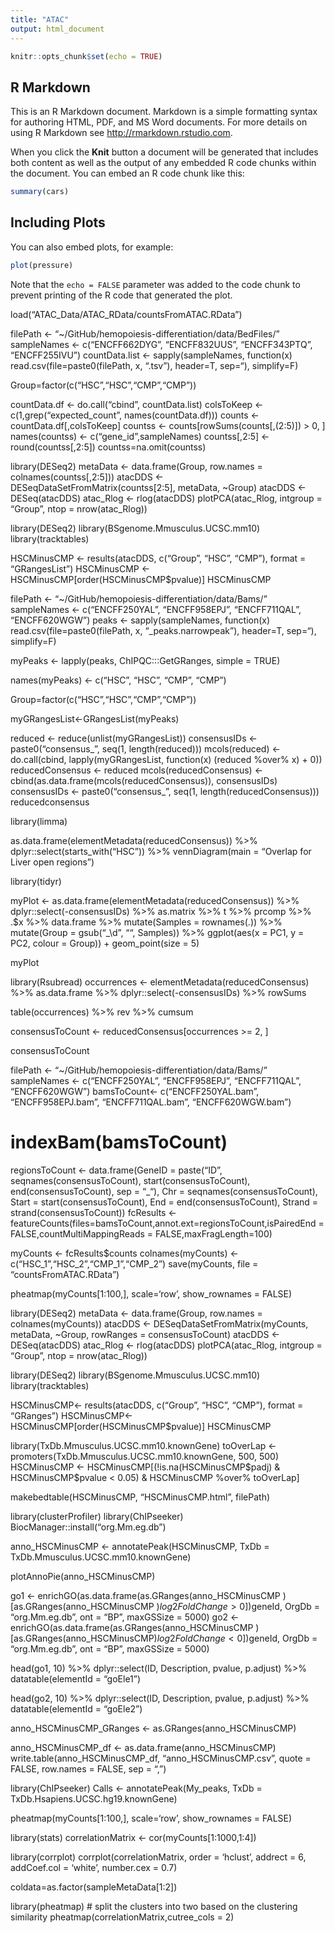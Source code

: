 ```yaml
---
title: "ATAC"
output: html_document
---
```


```r
knitr::opts_chunk$set(echo = TRUE)
```

## R Markdown

This is an R Markdown document. Markdown is a simple formatting syntax for authoring HTML, PDF, and MS Word documents. For more details on using R Markdown see <http://rmarkdown.rstudio.com>.

When you click the **Knit** button a document will be generated that includes both content as well as the output of any embedded R code chunks within the document. You can embed an R code chunk like this:

```r
summary(cars)
```

## Including Plots

You can also embed plots, for example:

```r
plot(pressure)
```

Note that the `echo = FALSE` parameter was added to the code chunk to prevent printing of the R code that generated the plot.


load("ATAC_Data/ATAC_RData/countsFromATAC.RData")



filePath <- "~/GitHub/hemopoiesis-differentiation/data/BedFiles/"
sampleNames <- c("ENCFF662DYG", "ENCFF832UUS", "ENCFF343PTQ", "ENCFF255IVU")
countData.list <- sapply(sampleNames, function(x) read.csv(file=paste0(filePath, x, ".tsv"), header=T, sep="\t"), simplify=F)


Group=factor(c("HSC","HSC","CMP","CMP"))

countData.df <- do.call("cbind", countData.list)
colsToKeep <- c(1,grep("expected_count", names(countData.df)))
counts <- countData.df[,colsToKeep]
countss <- counts[rowSums(counts[,(2:5)]) > 0, ]
names(countss) <- c("gene_id",sampleNames)
countss[,2:5] <- round(countss[,2:5])
countss=na.omit(countss)





library(DESeq2)
metaData <- data.frame(Group, row.names = colnames(countss[,2:5]))
atacDDS <- DESeqDataSetFromMatrix(countss[2:5], metaData, ~Group)
atacDDS <- DESeq(atacDDS)
atac_Rlog <- rlog(atacDDS)
plotPCA(atac_Rlog, intgroup = "Group", ntop = nrow(atac_Rlog))



library(DESeq2)
library(BSgenome.Mmusculus.UCSC.mm10)
library(tracktables)


HSCMinusCMP <- results(atacDDS, c("Group", "HSC", "CMP"), format = "GRangesList")
HSCMinusCMP <- HSCMinusCMP[order(HSCMinusCMP$pvalue)]
HSCMinusCMP






filePath <- "~/GitHub/hemopoiesis-differentiation/data/Bams/"
sampleNames <- c("ENCFF250YAL", "ENCFF958EPJ", "ENCFF711QAL", "ENCFF620WGW")
peaks <- sapply(sampleNames, function(x) read.csv(file=paste0(filePath, x, "_peaks.narrowpeak"), header=T, sep="\t"), simplify=F)


myPeaks <- lapply(peaks, ChIPQC:::GetGRanges, simple = TRUE)

names(myPeaks) <- c("HSC", "HSC", "CMP", "CMP")

Group=factor(c("HSC","HSC","CMP","CMP"))

myGRangesList<-GRangesList(myPeaks)   

reduced <- reduce(unlist(myGRangesList))
consensusIDs <- paste0("consensus_", seq(1, length(reduced)))
mcols(reduced) <- do.call(cbind, lapply(myGRangesList, function(x) (reduced %over% x) + 0))
reducedConsensus <- reduced
mcols(reducedConsensus) <- cbind(as.data.frame(mcols(reducedConsensus)), consensusIDs)
consensusIDs <- paste0("consensus_", seq(1, length(reducedConsensus)))
reducedconsensus


library(limma)

as.data.frame(elementMetadata(reducedConsensus)) %>% dplyr::select(starts_with("HSC")) %>% 
    vennDiagram(main = "Overlap for Liver open regions")
    
    
library(tidyr)

myPlot <- as.data.frame(elementMetadata(reducedConsensus)) %>% dplyr::select(-consensusIDs) %>% 
    as.matrix %>% t %>% prcomp %>% .$x %>% data.frame %>% mutate(Samples = rownames(.)) %>% 
    mutate(Group = gsub("_\\d", "", Samples)) %>% ggplot(aes(x = PC1, y = PC2, 
    colour = Group)) + geom_point(size = 5)

myPlot



library(Rsubread)
occurrences <- elementMetadata(reducedConsensus) %>% as.data.frame %>% dplyr::select(-consensusIDs) %>% 
    rowSums

table(occurrences) %>% rev %>% cumsum


consensusToCount <- reducedConsensus[occurrences >= 2, ]

consensusToCount



filePath <- "~/GitHub/hemopoiesis-differentiation/data/Bams/"
sampleNames <- c("ENCFF250YAL", "ENCFF958EPJ", "ENCFF711QAL", "ENCFF620WGW")
bamsToCount<- c("ENCFF250YAL.bam", "ENCFF958EPJ.bam", "ENCFF711QAL.bam", "ENCFF620WGW.bam")

# indexBam(bamsToCount)
regionsToCount <- data.frame(GeneID = paste("ID", seqnames(consensusToCount), 
    start(consensusToCount), end(consensusToCount), sep = "_"), Chr = seqnames(consensusToCount), 
    Start = start(consensusToCount), End = end(consensusToCount), Strand = strand(consensusToCount))
fcResults <- featureCounts(files=bamsToCount,annot.ext=regionsToCount,isPairedEnd = FALSE,countMultiMappingReads = FALSE,maxFragLength=100)


myCounts <- fcResults$counts
colnames(myCounts) <- c("HSC_1","HSC_2","CMP_1","CMP_2")
save(myCounts, file = "countsFromATAC.RData")



pheatmap(myCounts[1:100,], scale='row', show_rownames = FALSE)




library(DESeq2)
metaData <- data.frame(Group, row.names = colnames(myCounts))
atacDDS <- DESeqDataSetFromMatrix(myCounts, metaData, ~Group, rowRanges = consensusToCount)
atacDDS <- DESeq(atacDDS)
atac_Rlog <- rlog(atacDDS)
plotPCA(atac_Rlog, intgroup = "Group", ntop = nrow(atac_Rlog))




library(DESeq2)
library(BSgenome.Mmusculus.UCSC.mm10)
library(tracktables)


HSCMinusCMP<- results(atacDDS, c("Group", "HSC", "CMP"), format = "GRanges")
HSCMinusCMP<- HSCMinusCMP[order(HSCMinusCMP$pvalue)]
HSCMinusCMP


library(TxDb.Mmusculus.UCSC.mm10.knownGene)
toOverLap <- promoters(TxDb.Mmusculus.UCSC.mm10.knownGene, 500, 500)
HSCMinusCMP <- HSCMinusCMP[(!is.na(HSCMinusCMP$padj) & HSCMinusCMP$pvalue < 0.05) & HSCMinusCMP %over% toOverLap]

makebedtable(HSCMinusCMP, "HSCMinusCMP.html", filePath)



library(clusterProfiler)
library(ChIPseeker)
BiocManager::install("org.Mm.eg.db")

anno_HSCMinusCMP <- annotatePeak(HSCMinusCMP, TxDb = TxDb.Mmusculus.UCSC.mm10.knownGene)


plotAnnoPie(anno_HSCMinusCMP)


go1 <- enrichGO(as.data.frame(as.GRanges(anno_HSCMinusCMP )[as.GRanges(anno_HSCMinusCMP )$log2FoldChange > 
    0])$geneId, OrgDb = "org.Mm.eg.db", ont = "BP", maxGSSize = 5000)
go2 <- enrichGO(as.data.frame(as.GRanges(anno_HSCMinusCMP )[as.GRanges(anno_HSCMinusCMP)$log2FoldChange < 
    0])$geneId, OrgDb = "org.Mm.eg.db", ont = "BP", maxGSSize = 5000)
    


head(go1, 10) %>% dplyr::select(ID, Description, pvalue, p.adjust) %>% datatable(elementId = "goEle1")
    
head(go2, 10) %>% dplyr::select(ID, Description, pvalue, p.adjust) %>% datatable(elementId = "goEle2")





anno_HSCMinusCMP_GRanges <- as.GRanges(anno_HSCMinusCMP)



anno_HSCMinusCMP_df <- as.data.frame(anno_HSCMinusCMP)
write.table(anno_HSCMinusCMP_df, "anno_HSCMinusCMP.csv", quote = FALSE, row.names = FALSE, sep = ",")




library(ChIPseeker)
Calls <- annotatePeak(My_peaks, TxDb = TxDb.Hsapiens.UCSC.hg19.knownGene)











pheatmap(myCounts[1:100,], scale='row', show_rownames = FALSE)





library(stats)
correlationMatrix <- cor(myCounts[1:1000,1:4])


library(corrplot)
corrplot(correlationMatrix, order = 'hclust',  addrect = 6, addCoef.col = 'white', number.cex = 0.7) 


coldata=as.factor(sampleMetaData[1:2])

library(pheatmap)
# split the clusters into two based on the clustering similarity 
pheatmap(correlationMatrix,cutree_cols = 2)





